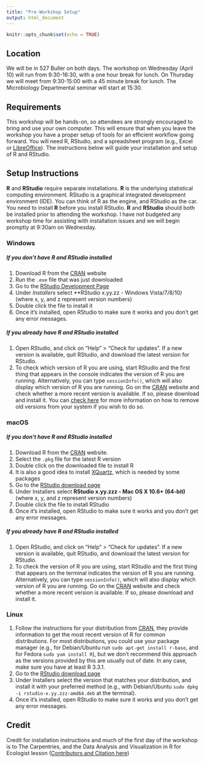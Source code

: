 ```yaml
---
title: "Pre-Workshop Setup"
output: html_document
---
```


```r
knitr::opts_chunk$set(echo = TRUE)
```


## Location

We will be in 527 Buller on both days. The workshop on Wednesday (April 10) will run from 9:30-16:30, with a one hour break for lunch. On Thursday we will meet from 9:30-15:00 with a 45 minute break for lunch. The Microbiology Departmental seminar will start at 15:30.

## Requirements

This workshop will be hands-on, so attendees are strongly encouraged to bring and use your own computer. This will ensure that when you leave the workshop you have a proper setup of tools for an efficient workflow going forward. You will need R, RStudio, and a spreadsheet program (e.g., Excel or [LibreOffice](https://www.libreoffice.org/download/download/)). The instructions below will guide your installation and setup of R and RStudio.

## Setup Instructions

**R** and **RStudio** require separate installations. **R** is the underlying statistical computing environment. RStudio is a graphical integrated development environment (IDE). You can think of R as the engine, and RStudio as the car. You need to install **R** before you install RStudio. **R** and **RStudio** should both be installed prior to attending the workshop. I have not budgeted any workshop time for assisting with installation issues and we will begin promptly at 9:30am on Wednesday.

### Windows

##### If you don't have R and RStudio installed
1) Download R from the [CRAN](https://cran.r-project.org/bin/windows/base/release.htm) website
2) Run the `.exe` file that was just downloaded
3) Go to the [RStudio Development Page](https://www.rstudio.com/products/rstudio/download/#download)
4) Under *Installers* select **RStudio x.yy.zz - Windows Vista/7/8/10*)* (where x, y, and z represent version numbers)
5) Double click the file to install it
6) Once it's installed, open RStudio to make sure it works and you don't get any error messages.

##### If you already have R and RStudio installed
1) Open RStudio, and click on “Help” > “Check for updates”. If a new version is available, quit RStudio, and download the latest version for RStudio.
2) To check which version of R you are using, start RStudio and the first thing that appears in the console indicates the version of R you are running. Alternatively, you can type `sessionInfo()`, which will also display which version of R you are running. Go on the [CRAN](https://cran.r-project.org/bin/windows/base/release.htm) website and check whether a more recent version is available. If so, please download and install it. You can [check here](https://cran.r-project.org/bin/windows/base/rw-FAQ.html#How-do-I-UNinstall-R_003f) for more information on how to remove old versions from your system if you wish to do so.

### macOS

##### If you don’t have R and RStudio installed
1) Download R from the [CRAN](https://cran.r-project.org/bin/macosx/) website.
2) Select the `.pkg` file for the latest R version
3) Double click on the downloaded file to install R
4) It is also a good idea to install [XQuartz](https://www.xquartz.org/), which is needed by some packages
5) Go to the [RStudio download page](https://www.rstudio.com/products/rstudio/download/#download)
6) Under Installers select **RStudio x.yy.zzz - Mac OS X 10.6+ (64-bit)** (where x, y, and z represent version numbers)
7) Double click the file to install RStudio
8) Once it’s installed, open RStudio to make sure it works and you don’t get any error messages.

##### If you already have R and RStudio installed
1) Open RStudio, and click on “Help” > “Check for updates”. If a new version is available, quit RStudio, and download the latest version for RStudio.
2) To check the version of R you are using, start RStudio and the first thing that appears on the terminal indicates the version of R you are running. Alternatively, you can type `sessionInfo()`, which will also display which version of R you are running. Go on the [CRAN](https://cran.r-project.org/bin/macosx/) website and check whether a more recent version is available. If so, please download and install it.

### Linux
1) Follow the instructions for your distribution from [CRAN](https://cloud.r-project.org/bin/linux/), they provide information to get the most recent version of R for common distributions. For most distributions, you could use your package manager (e.g., for Debian/Ubuntu run `sudo apt-get install r-base`, and for Fedora `sudo yum install R`), but we don’t recommend this approach as the versions provided by this are usually out of date. In any case, make sure you have at least R 3.3.1.
2) Go to the [RStudio download page](https://www.rstudio.com/products/rstudio/download/#download)
3) Under Installers select the version that matches your distribution, and install it with your preferred method (e.g., with Debian/Ubuntu `sudo dpkg -i rstudio-x.yy.zzz-amd64.deb` at the terminal).
4) Once it’s installed, open RStudio to make sure it works and you don’t get any error messages.

## Credit
Credit for installation instructions and much of the first day of the workshop is to The Carpentries, and the Data Analysis and Visualization in R for Ecologist lesson ([Contributors and Citation here](http://datacarpentry.org/R-ecology-lesson/CITATION))
